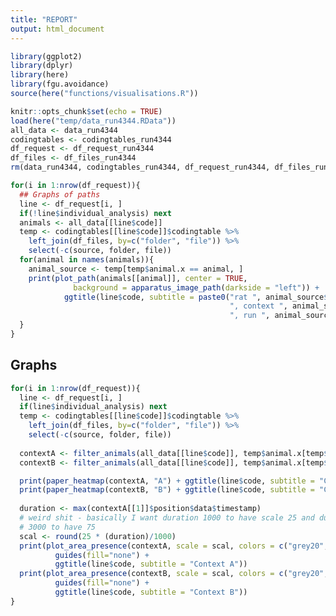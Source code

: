 ```yaml
---
title: "REPORT"
output: html_document
---
```


```r
library(ggplot2)
library(dplyr)
library(here)
library(fgu.avoidance)
source(here("functions/visualisations.R"))

knitr::opts_chunk$set(echo = TRUE)
load(here("temp/data_run4344.RData"))
all_data <- data_run4344
codingtables <- codingtables_run4344
df_request <- df_request_run4344
df_files <- df_files_run4344
rm(data_run4344, codingtables_run4344, df_request_run4344, df_files_run4344)
```

```r
for(i in 1:nrow(df_request)){
  ## Graphs of paths
  line <- df_request[i, ]
  if(!line$individual_analysis) next
  animals <- all_data[[line$code]]
  temp <- codingtables[[line$code]]$codingtable %>%
    left_join(df_files, by=c("folder", "file")) %>%
    select(-c(source, folder, file))
  for(animal in names(animals)){
    animal_source <- temp[temp$animal.x == animal, ]
    print(plot_path(animals[[animal]], center = TRUE,
              background = apparatus_image_path(darkside = "left")) + 
            ggtitle(line$code, subtitle = paste0("rat ", animal_source$animal.y, 
                                                 ", context ", animal_source$context,
                                                 ", run ", animal_source$run)))
  }
}
```

## Graphs

```r
for(i in 1:nrow(df_request)){
  line <- df_request[i, ]
  if(line$individual_analysis) next
  temp <- codingtables[[line$code]]$codingtable %>%
    left_join(df_files, by=c("folder", "file")) %>%
    select(-c(source, folder, file))
  
  contextA <- filter_animals(all_data[[line$code]], temp$animal.x[temp$context == "A"])
  contextB <- filter_animals(all_data[[line$code]], temp$animal.x[temp$context == "B"])

  print(paper_heatmap(contextA, "A") + ggtitle(line$code, subtitle = "Context A"))
  print(paper_heatmap(contextB, "B") + ggtitle(line$code, subtitle = "Context B"))
  
  duration <- max(contextA[[1]]$position$data$timestamp)
  # weird shit - basically I want duration 1000 to have scale 25 and duration
  # 3000 to have 75
  scal <- round(25 * (duration)/1000)
  print(plot_area_presence(contextA, scale = scal, colors = c("grey20", "grey60")) +
          guides(fill="none") +
          ggtitle(line$code, subtitle = "Context A"))
  print(plot_area_presence(contextB, scale = scal, colors = c("grey20", "grey60")) +
          guides(fill="none") +
          ggtitle(line$code, subtitle = "Context B"))
}
```
